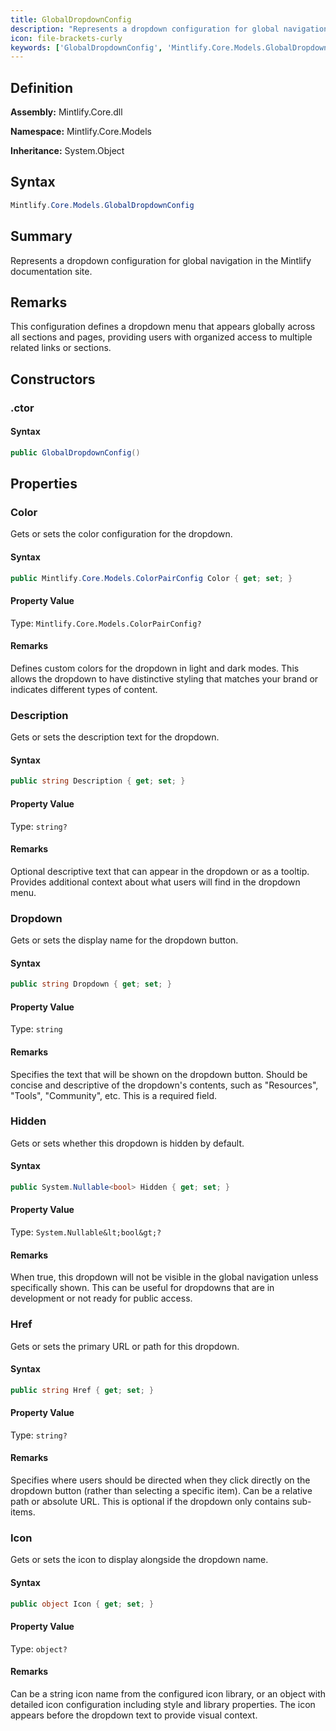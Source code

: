 ```yaml
---
title: GlobalDropdownConfig
description: "Represents a dropdown configuration for global navigation in the Mintlify documentation site."
icon: file-brackets-curly
keywords: ['GlobalDropdownConfig', 'Mintlify.Core.Models.GlobalDropdownConfig', 'Mintlify.Core.Models', 'class', 'System.Object']
---
```


## Definition

**Assembly:** Mintlify.Core.dll

**Namespace:** Mintlify.Core.Models

**Inheritance:** System.Object

## Syntax

```csharp
Mintlify.Core.Models.GlobalDropdownConfig
```

## Summary

Represents a dropdown configuration for global navigation in the Mintlify documentation site.

## Remarks

This configuration defines a dropdown menu that appears globally across all sections
            and pages, providing users with organized access to multiple related links or sections.

## Constructors

### .ctor

#### Syntax

```csharp
public GlobalDropdownConfig()
```

## Properties

### Color

Gets or sets the color configuration for the dropdown.

#### Syntax

```csharp
public Mintlify.Core.Models.ColorPairConfig Color { get; set; }
```

#### Property Value

Type: `Mintlify.Core.Models.ColorPairConfig?`

#### Remarks

Defines custom colors for the dropdown in light and dark modes.
            This allows the dropdown to have distinctive styling that matches
            your brand or indicates different types of content.

### Description

Gets or sets the description text for the dropdown.

#### Syntax

```csharp
public string Description { get; set; }
```

#### Property Value

Type: `string?`

#### Remarks

Optional descriptive text that can appear in the dropdown or as a tooltip.
            Provides additional context about what users will find in the dropdown menu.

### Dropdown

Gets or sets the display name for the dropdown button.

#### Syntax

```csharp
public string Dropdown { get; set; }
```

#### Property Value

Type: `string`

#### Remarks

Specifies the text that will be shown on the dropdown button. Should be concise
            and descriptive of the dropdown's contents, such as "Resources", "Tools",
            "Community", etc. This is a required field.

### Hidden

Gets or sets whether this dropdown is hidden by default.

#### Syntax

```csharp
public System.Nullable<bool> Hidden { get; set; }
```

#### Property Value

Type: `System.Nullable&lt;bool&gt;?`

#### Remarks

When true, this dropdown will not be visible in the global navigation unless
            specifically shown. This can be useful for dropdowns that are in development
            or not ready for public access.

### Href

Gets or sets the primary URL or path for this dropdown.

#### Syntax

```csharp
public string Href { get; set; }
```

#### Property Value

Type: `string?`

#### Remarks

Specifies where users should be directed when they click directly on the dropdown
            button (rather than selecting a specific item). Can be a relative path or absolute URL.
            This is optional if the dropdown only contains sub-items.

### Icon

Gets or sets the icon to display alongside the dropdown name.

#### Syntax

```csharp
public object Icon { get; set; }
```

#### Property Value

Type: `object?`

#### Remarks

Can be a string icon name from the configured icon library, or an object
            with detailed icon configuration including style and library properties.
            The icon appears before the dropdown text to provide visual context.

